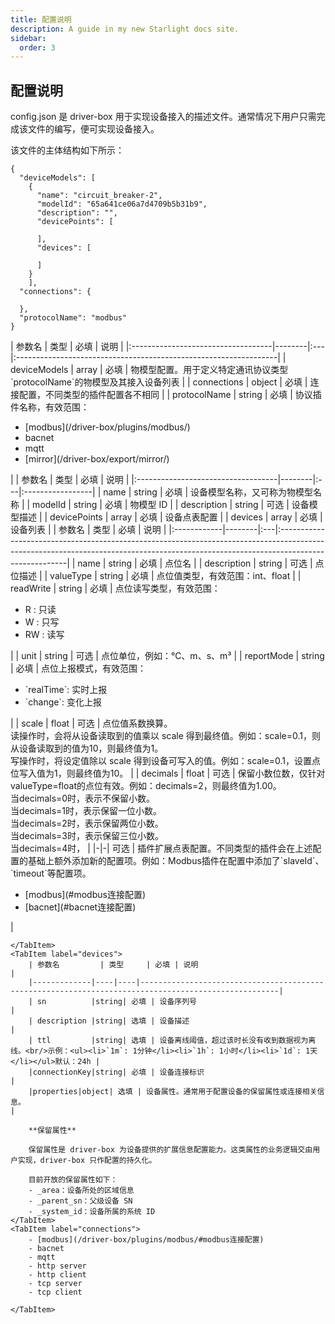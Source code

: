 ```yaml
---
title: 配置说明
description: A guide in my new Starlight docs site.
sidebar:
  order: 3
---
```


## 配置说明
config.json 是 driver-box 用于实现设备接入的描述文件。通常情况下用户只需完成该文件的编写，便可实现设备接入。

该文件的主体结构如下所示：
```json5
{
  "deviceModels": [
    {
      "name": "circuit_breaker-2",
      "modelId": "65a641ce06a7d4709b5b31b9",
      "description": "",
      "devicePoints": [
      
      ],
      "devices": [
      
      ]
    }
    ],
  "connections": {
    
  },
  "protocolName": "modbus"
}
```


<Tabs>
    <TabItem label="config.json" icon="seti:favicon">
        | 参数名                                | 类型     | 必填 | 说明                                                               |
        |:-----------------------------------|--------|:---|:-----------------------------------------------------------------|
        | deviceModels                        | array  | 必填 | 物模型配置。用于定义特定通讯协议类型`protocolName`的物模型及其接入设备列表                     |
        | connections                         | object | 必填 | 连接配置，不同类型的插件配置各不相同                                               |
        | protocolName                        | string | 必填 | 协议插件名称，有效范围：<ul><li>[modbus](/driver-box/plugins/modbus/)</li><li>bacnet</li><li>mqtt</li><li>[mirror](/driver-box/export/mirror/)</li></ul> |
    </TabItem>
    <TabItem label="deviceModels">
        | 参数名                                | 类型     | 必填 | 说明               |
        |:-----------------------------------|--------|:---|:-----------------|
        | name                               | string | 必填 | 设备模型名称，又可称为物模型名称 |
        | modelId                            | string | 必填 | 物模型 ID           |
        | description                        | string | 可选 | 设备模型描述           |
        | devicePoints | array | 必填 | 设备点表配置           |
        | devices         | array | 必填 | 设备列表             |
    </TabItem>
    <TabItem label="devicePoints">
        | 参数名         | 类型     | 必填 | 说明                                                                                                                                                                                   |
        |:------------|--------|:---|:-------------------------------------------------------------------------------------------------------------------------------------------------------------------------------------|
        | name        | string | 必填 | 点位名                                                                                                                                                                                  |
        | description | string | 可选 | 点位描述                                                                                                                                                                                 |
        | valueType   | string | 必填 | 点位值类型，有效范围：int、float                                                                                                                                                                 |
        | readWrite   | string | 必填 | 点位读写类型，有效范围：<ul><li>R : 只读</li><li>W : 只写</li><li>RW : 读写</li></ul>                                                                                                                  |
        | unit        | string | 可选 | 点位单位，例如：℃、m、s、m³                                                                                                                                                                     |
        | reportMode  | string | 必填 | 点位上报模式，有效范围：<ul><li>`realTime`: 实时上报</li><li>`change`: 变化上报</li></ul>                                                                                                                |
        | scale       | float  | 可选 | 点位值系数换算。<br/>读操作时，会将从设备读取到的值乘以 scale 得到最终值。例如：scale=0.1，则从设备读取到的值为10，则最终值为1。<br/>写操作时，将设定值除以 scale 得到设备可写入的值。例如：scale=0.1，设置点位写入值为1，则最终值为10。                                         |
        | decimals    | float  | 可选 | 保留小数位数，仅针对valueType=float的点位有效。例如：decimals=2，则最终值为1.00。<br/>当decimals=0时，表示不保留小数。<br/>当decimals=1时，表示保留一位小数。<br/>当decimals=2时，表示保留两位小数。<br/>当decimals=3时，表示保留三位小数。<br/>当decimals=4时， |
        |-|-| 可选 | 插件扩展点表配置。不同类型的插件会在上述配置的基础上额外添加新的配置项。例如：Modbus插件在配置中添加了`slaveId`、`timeout`等配置项。<br/><ul><li>[modbus](#modbus连接配置)</li><li>[bacnet](#bacnet连接配置)</li></ul>                             |

    </TabItem>
    <TabItem label="devices">
        | 参数名         | 类型     | 必填 | 说明                                                                                                  |
        |-------------|----|----|-----------------------------------------------------------------------------------------------------|
        | sn          |string| 必填 | 设备序列号                                                                                               |
        | description |string| 选填 | 设备描述                                                                                                |
        | ttl         |string| 选填 | 设备离线阈值，超过该时长没有收到数据视为离线。<br/>示例：<ul><li>`1m`: 1分钟</li><li>`1h`: 1小时</li><li>`1d`: 1天</li></ul>默认：24h |
        |connectionKey|string| 必填 | 设备连接标识                                                                                              |
        |properties|object| 选填 | 设备属性。通常用于配置设备的保留属性或连接相关信息。                                                                          |

        **保留属性**

        保留属性是 driver-box 为设备提供的扩展信息配置能力。这类属性的业务逻辑交由用户实现，driver-box 只作配置的持久化。

        目前开放的保留属性如下：
        - _area：设备所处的区域信息
        - _parent_sn：父级设备 SN
        - _system_id：设备所属的系统 ID
    </TabItem>
    <TabItem label="connections">
        - [modbus](/driver-box/plugins/modbus/#modbus连接配置)
        - bacnet
        - mqtt
        - http server
        - http client
        - tcp server
        - tcp client

    </TabItem>
</Tabs>

